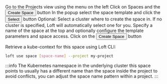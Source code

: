 

<Flow id="create-space-ui">
  <Step>
    Go to the <NavStep>Projects</NavStep> view using the menu on the left
  </Step>
  <Step>
    Click on Spaces and the <Button>Create Space</Button> button
  </Step>
  <Step>
    In the popup select the space template and click the <Button>Select</Button> button
  </Step>
  <Step>
    Optional: Select a cluster where to create the space in. If no cluster is specified, Loft will automatically select one for you.
  </Step>
  <Step>
    Specify a name of the space at the top and optionally configure the template parameters and space access.
  </Step>
  <Step>
    Click on the <Button>Create Space</Button> button
  </Step>
  <Step>

Retrieve a kube-context for this space using Loft CLI:
```bash
loft use space [space-name] --project my-project
```

  </Step>
</Flow>

:::info
The Kubernetes namespace in the underlying cluster this space points to usually has a different name than the space inside the project to avoid conflicts, you can adjust the space name pattern within a project.
:::